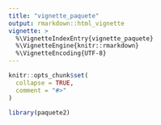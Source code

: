 ```yaml
---
title: "vignette_paquete"
output: rmarkdown::html_vignette
vignette: >
  %\VignetteIndexEntry{vignette_paquete}
  %\VignetteEngine{knitr::rmarkdown}
  %\VignetteEncoding{UTF-8}
---
```


```r
knitr::opts_chunk$set(
  collapse = TRUE,
  comment = "#>"
)
```

```r
library(paquete2)
```


